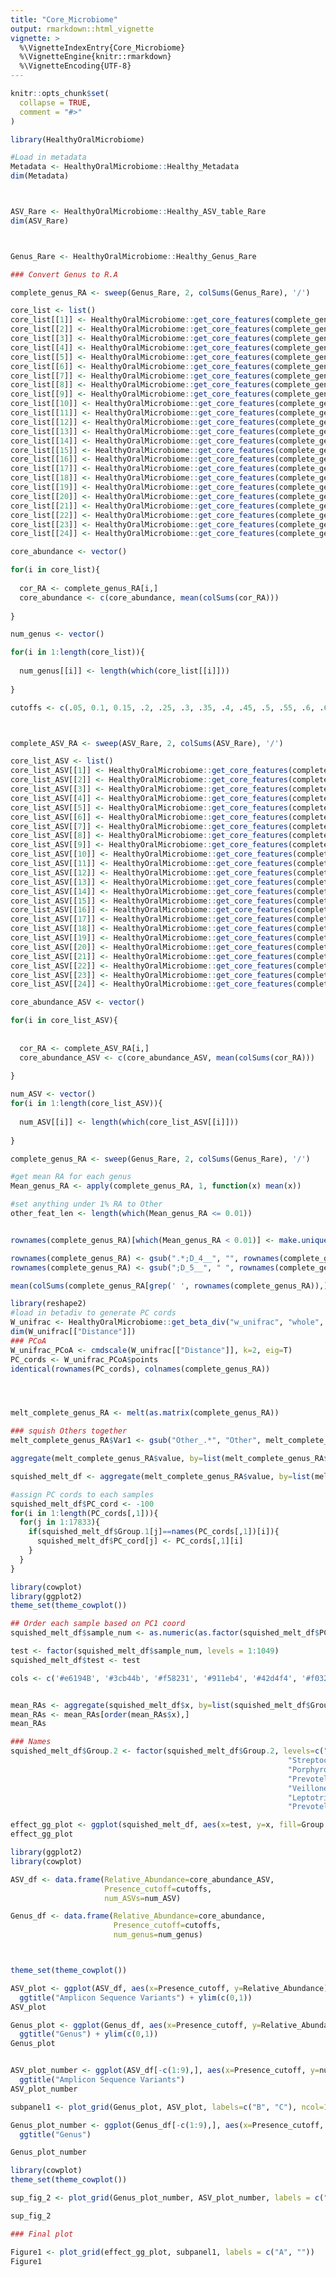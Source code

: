 ```yaml
---
title: "Core_Microbiome"
output: rmarkdown::html_vignette
vignette: >
  %\VignetteIndexEntry{Core_Microbiome}
  %\VignetteEngine{knitr::rmarkdown}
  %\VignetteEncoding{UTF-8}
---
```


```r
knitr::opts_chunk$set(
  collapse = TRUE,
  comment = "#>"
)
```

```r
library(HealthyOralMicrobiome)

```


```r
#Load in metadata
Metadata <- HealthyOralMicrobiome::Healthy_Metadata
dim(Metadata)



ASV_Rare <- HealthyOralMicrobiome::Healthy_ASV_table_Rare
dim(ASV_Rare)



Genus_Rare <- HealthyOralMicrobiome::Healthy_Genus_Rare

```



```r


### Convert Genus to R.A

complete_genus_RA <- sweep(Genus_Rare, 2, colSums(Genus_Rare), '/')

core_list <- list()
core_list[[1]] <- HealthyOralMicrobiome::get_core_features(complete_genus_RA, 0.05)
core_list[[2]] <- HealthyOralMicrobiome::get_core_features(complete_genus_RA, 0.1)
core_list[[3]] <- HealthyOralMicrobiome::get_core_features(complete_genus_RA, 0.15)
core_list[[4]] <- HealthyOralMicrobiome::get_core_features(complete_genus_RA, 0.20)
core_list[[5]] <- HealthyOralMicrobiome::get_core_features(complete_genus_RA, 0.25)
core_list[[6]] <- HealthyOralMicrobiome::get_core_features(complete_genus_RA, 0.30)
core_list[[7]] <- HealthyOralMicrobiome::get_core_features(complete_genus_RA, 0.35)
core_list[[8]] <- HealthyOralMicrobiome::get_core_features(complete_genus_RA, 0.4)
core_list[[9]] <- HealthyOralMicrobiome::get_core_features(complete_genus_RA, 0.45)
core_list[[10]] <- HealthyOralMicrobiome::get_core_features(complete_genus_RA, 0.5)
core_list[[11]] <- HealthyOralMicrobiome::get_core_features(complete_genus_RA, 0.55)
core_list[[12]] <- HealthyOralMicrobiome::get_core_features(complete_genus_RA, 0.6)
core_list[[13]] <- HealthyOralMicrobiome::get_core_features(complete_genus_RA, 0.65)
core_list[[14]] <- HealthyOralMicrobiome::get_core_features(complete_genus_RA, 0.70)
core_list[[15]] <- HealthyOralMicrobiome::get_core_features(complete_genus_RA, 0.75)
core_list[[16]] <- HealthyOralMicrobiome::get_core_features(complete_genus_RA, 0.80)
core_list[[17]] <- HealthyOralMicrobiome::get_core_features(complete_genus_RA, 0.85)
core_list[[18]] <- HealthyOralMicrobiome::get_core_features(complete_genus_RA, 0.90)
core_list[[19]] <- HealthyOralMicrobiome::get_core_features(complete_genus_RA, 0.95)
core_list[[20]] <- HealthyOralMicrobiome::get_core_features(complete_genus_RA, 0.96)
core_list[[21]] <- HealthyOralMicrobiome::get_core_features(complete_genus_RA, 0.97)
core_list[[22]] <- HealthyOralMicrobiome::get_core_features(complete_genus_RA, 0.98)
core_list[[23]] <- HealthyOralMicrobiome::get_core_features(complete_genus_RA, 0.99)
core_list[[24]] <- HealthyOralMicrobiome::get_core_features(complete_genus_RA, 1)

core_abundance <- vector()

for(i in core_list){
  
  cor_RA <- complete_genus_RA[i,]
  core_abundance <- c(core_abundance, mean(colSums(cor_RA)))
  
}

num_genus <- vector()

for(i in 1:length(core_list)){
  
  num_genus[[i]] <- length(which(core_list[[i]]))
  
}

cutoffs <- c(.05, 0.1, 0.15, .2, .25, .3, .35, .4, .45, .5, .55, .6, .65, .7, .75, 0.80, 0.85, 0.90, 0.95, 0.96, 0.97, 0.98, 0.99, 1)




```

```r
complete_ASV_RA <- sweep(ASV_Rare, 2, colSums(ASV_Rare), '/')

core_list_ASV <- list()
core_list_ASV[[1]] <- HealthyOralMicrobiome::get_core_features(complete_ASV_RA, 0.05)
core_list_ASV[[2]] <- HealthyOralMicrobiome::get_core_features(complete_ASV_RA, 0.1)
core_list_ASV[[3]] <- HealthyOralMicrobiome::get_core_features(complete_ASV_RA, 0.15)
core_list_ASV[[4]] <- HealthyOralMicrobiome::get_core_features(complete_ASV_RA, 0.20)
core_list_ASV[[5]] <- HealthyOralMicrobiome::get_core_features(complete_ASV_RA, 0.25)
core_list_ASV[[6]] <- HealthyOralMicrobiome::get_core_features(complete_ASV_RA, 0.30)
core_list_ASV[[7]] <- HealthyOralMicrobiome::get_core_features(complete_ASV_RA, 0.35)
core_list_ASV[[8]] <- HealthyOralMicrobiome::get_core_features(complete_ASV_RA, 0.4)
core_list_ASV[[9]] <- HealthyOralMicrobiome::get_core_features(complete_ASV_RA, 0.45)
core_list_ASV[[10]] <- HealthyOralMicrobiome::get_core_features(complete_ASV_RA, 0.5)
core_list_ASV[[11]] <- HealthyOralMicrobiome::get_core_features(complete_ASV_RA, 0.55)
core_list_ASV[[12]] <- HealthyOralMicrobiome::get_core_features(complete_ASV_RA, 0.6)
core_list_ASV[[13]] <- HealthyOralMicrobiome::get_core_features(complete_ASV_RA, 0.65)
core_list_ASV[[14]] <- HealthyOralMicrobiome::get_core_features(complete_ASV_RA, 0.70)
core_list_ASV[[15]] <- HealthyOralMicrobiome::get_core_features(complete_ASV_RA, 0.75)
core_list_ASV[[16]] <- HealthyOralMicrobiome::get_core_features(complete_ASV_RA, 0.80)
core_list_ASV[[17]] <- HealthyOralMicrobiome::get_core_features(complete_ASV_RA, 0.85)
core_list_ASV[[18]] <- HealthyOralMicrobiome::get_core_features(complete_ASV_RA, 0.90)
core_list_ASV[[19]] <- HealthyOralMicrobiome::get_core_features(complete_ASV_RA, 0.95)
core_list_ASV[[20]] <- HealthyOralMicrobiome::get_core_features(complete_ASV_RA, 0.96)
core_list_ASV[[21]] <- HealthyOralMicrobiome::get_core_features(complete_ASV_RA, 0.97)
core_list_ASV[[22]] <- HealthyOralMicrobiome::get_core_features(complete_ASV_RA, 0.98)
core_list_ASV[[23]] <- HealthyOralMicrobiome::get_core_features(complete_ASV_RA, 0.99)
core_list_ASV[[24]] <- HealthyOralMicrobiome::get_core_features(complete_ASV_RA, 1)

core_abundance_ASV <- vector()

for(i in core_list_ASV){
  
    
  cor_RA <- complete_ASV_RA[i,]
  core_abundance_ASV <- c(core_abundance_ASV, mean(colSums(cor_RA)))
  
}

num_ASV <- vector()
for(i in 1:length(core_list_ASV)){
  
  num_ASV[[i]] <- length(which(core_list_ASV[[i]]))
  
}
```

```r

complete_genus_RA <- sweep(Genus_Rare, 2, colSums(Genus_Rare), '/')

#get mean RA for each genus
Mean_genus_RA <- apply(complete_genus_RA, 1, function(x) mean(x))

#set anything under 1% RA to Other
other_feat_len <- length(which(Mean_genus_RA <= 0.01))


rownames(complete_genus_RA)[which(Mean_genus_RA < 0.01)] <- make.unique(rep("Other", other_feat_len), "_")

rownames(complete_genus_RA) <- gsub(".*;D_4__", "", rownames(complete_genus_RA))
rownames(complete_genus_RA) <- gsub(";D_5__", " ", rownames(complete_genus_RA))

mean(colSums(complete_genus_RA[grep(' ', rownames(complete_genus_RA)),]))

library(reshape2)
#load in betadiv to generate PC cords
W_unifrac <- HealthyOralMicrobiome::get_beta_div("w_unifrac", "whole", Metadata)
dim(W_unifrac[["Distance"]])
### PCoA
W_unifrac_PCoA <- cmdscale(W_unifrac[["Distance"]], k=2, eig=T)
PC_cords <- W_unifrac_PCoA$points
identical(rownames(PC_cords), colnames(complete_genus_RA))




melt_complete_genus_RA <- melt(as.matrix(complete_genus_RA))

### squish Others together
melt_complete_genus_RA$Var1 <- gsub("Other_.*", "Other", melt_complete_genus_RA$Var1)

aggregate(melt_complete_genus_RA$value, by=list(melt_complete_genus_RA$Var2, melt_complete_genus_RA$Var1), function(x) sum(x))

squished_melt_df <- aggregate(melt_complete_genus_RA$value, by=list(melt_complete_genus_RA$Var2, melt_complete_genus_RA$Var1), function(x) sum(x))

#assign PC cords to each samples
squished_melt_df$PC_cord <- -100
for(i in 1:length(PC_cords[,1])){
  for(j in 1:17833){
    if(squished_melt_df$Group.1[j]==names(PC_cords[,1])[i]){
      squished_melt_df$PC_cord[j] <- PC_cords[,1][i]
    }
  }
}

library(cowplot)
library(ggplot2)
theme_set(theme_cowplot())

## Order each sample based on PC1 coord
squished_melt_df$sample_num <- as.numeric(as.factor(squished_melt_df$PC_cord))

test <- factor(squished_melt_df$sample_num, levels = 1:1049)
squished_melt_df$test <- test

cols <- c('#e6194B', '#3cb44b', '#f58231', '#911eb4', '#42d4f4', '#f032e6', '#bfef45', '#fabebe', '#469990', '#e6beff', '#9A6324', '#fffac8', '#800000', '#aaffc3', '#808000', '#ffd8b1', '#000075', '#a9a9a9')


mean_RAs <- aggregate(squished_melt_df$x, by=list(squished_melt_df$Group.2), function(x) mean(x))
mean_RAs <- mean_RAs[order(mean_RAs$x),]
mean_RAs

### Names 
squished_melt_df$Group.2 <- factor(squished_melt_df$Group.2, levels=c("Other", "Veillonellaceae Veillonella", "Neisseriaceae Neisseria",
                                                              "Streptococcaceae Streptococcus", "Prevotellaceae Prevotella 7", "Pasteurellaceae Haemophilus",
                                                              "Porphyromonadaceae Porphyromonas", "Fusobacteriaceae Fusobacterium", 
                                                              "Prevotellaceae Prevotella", "Flavobacteriaceae Capnocytophaga", 
                                                              "Veillonellaceae Megasphaera", "Carnobacteriaceae Granulicatella",
                                                              "Leptotrichiaceae Leptotrichia", "Family XI Gemella", "Prevotellaceae Alloprevotella",
                                                              "Prevotellaceae Prevotella 6", "Actinomycetaceae Actinomyces"))

effect_gg_plot <- ggplot(squished_melt_df, aes(x=test, y=x, fill=Group.2)) + geom_bar(stat="identity", width=1) + theme(axis.text.x = element_blank(), axis.ticks.x = element_blank(), axis.line.x = element_blank(), axis.line.y=element_blank(), axis.title.x = element_text(vjust=10)) + scale_fill_manual(values = cols) +xlab("Sample") +ylab("Relative Abundance") + labs(fill="Genera")
effect_gg_plot

```

```r

library(ggplot2)
library(cowplot)

ASV_df <- data.frame(Relative_Abundance=core_abundance_ASV,
                     Presence_cutoff=cutoffs,
                     num_ASVs=num_ASV)

Genus_df <- data.frame(Relative_Abundance=core_abundance,
                       Presence_cutoff=cutoffs,
                       num_genus=num_genus)



theme_set(theme_cowplot())

ASV_plot <- ggplot(ASV_df, aes(x=Presence_cutoff, y=Relative_Abundance)) + geom_point() + xlab("Presence cutoff") + ylab("Relative Abundance") +
  ggtitle("Amplicon Sequence Variants") + ylim(c(0,1))
ASV_plot

Genus_plot <- ggplot(Genus_df, aes(x=Presence_cutoff, y=Relative_Abundance)) + geom_point() + xlab("Presence cutoff") + ylab("Relative Abundance") +
  ggtitle("Genus") + ylim(c(0,1))
Genus_plot


ASV_plot_number <- ggplot(ASV_df[-c(1:9),], aes(x=Presence_cutoff, y=num_ASVs)) + geom_point() + xlab("Presence cutoff") + ylab("Number of ASVs") +
  ggtitle("Amplicon Sequence Variants")
ASV_plot_number

subpanel1 <- plot_grid(Genus_plot, ASV_plot, labels=c("B", "C"), ncol=1)

Genus_plot_number <- ggplot(Genus_df[-c(1:9),], aes(x=Presence_cutoff, y=num_genus)) + geom_point() + xlab("Presence cutoff") + ylab("Number of Genera") +
  ggtitle("Genus")

Genus_plot_number

library(cowplot)
theme_set(theme_cowplot())

sup_fig_2 <- plot_grid(Genus_plot_number, ASV_plot_number, labels = c("B", "C"), ncol=1)

sup_fig_2

### Final plot

Figure1 <- plot_grid(effect_gg_plot, subpanel1, labels = c("A", ""))
Figure1

```
